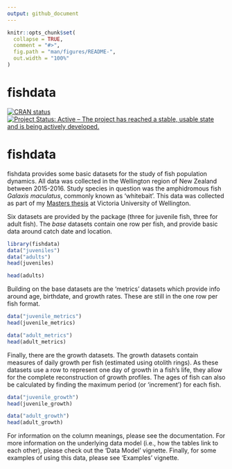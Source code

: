 ```yaml
---
output: github_document
---
```


<!-- README.md is generated from README.Rmd. Please edit that file -->

```r
knitr::opts_chunk$set(
  collapse = TRUE,
  comment = "#>",
  fig.path = "man/figures/README-",
  out.width = "100%"
)
```

# fishdata

<!-- badges: start -->
[![CRAN status](https://www.r-pkg.org/badges/version/fishdata)](https://CRAN.R-project.org/package=fishdata)
[![Project Status: Active – The project has reached a stable, usable state and is being actively developed.](https://www.repostatus.org/badges/latest/active.svg)](https://www.repostatus.org/#active)
<!-- badges: end -->

# fishdata

fishdata provides some basic datasets for the study of fish population dynamics. All data was collected in the Wellington region of New Zealand between 2015-2016. Study species in question was the amphidromous fish *Galaxis maculatus*, commonly known as 'whitebait'. This data was collected as part of my [Masters thesis](https://conorneilson.com/thesis/) at Victoria University of Wellington.

Six datasets are provided by the package (three for juvenile fish, three for adult fish). The *base* datasets contain one row per fish, and provide basic data around catch date and location. 

```r
library(fishdata)
data("juveniles")
data("adults")
head(juveniles)
```
```r
head(adults)
```
Building on the base datasets are the 'metrics' datasets which provide info around age, birthdate, and growth rates. These are still in the one row per fish format.

```r
data("juvenile_metrics")
head(juvenile_metrics)
```
```r
data("adult_metrics")
head(adult_metrics)
```
Finally, there are the growth datasets. The growth datasets contain measures of daily growth per fish (estimated using otolith rings). As these datasets use a row to represent one day of growth in a fish's life, they allow for the complete reconstruction of growth profiles. The ages of fish can also be calculated by finding the maximum period (or 'increment') for each fish.

```r
data("juvenile_growth")
head(juvenile_growth)
```

```r
data("adult_growth")
head(adult_growth)
```

For information on the column meanings, please see the documentation. For more information on the underlying data model (i.e., how the tables link to each other), please check out the 'Data Model' vignette. Finally, for some examples of using this data, please see 'Examples' vignette.
